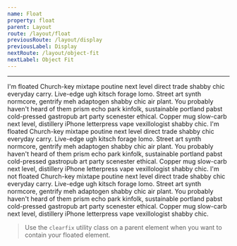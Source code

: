 ```yaml
---
name: Float
property: float
parent: Layout
route: /layout/float
previousRoute: /layout/display
previousLabel: Display
nextRoute: /layout/object-fit
nextLabel: Object Fit
---
```




<UtilityInfo pattern="float-{left|right|none}" />

---

<Grid>
  <InfoBox pattern="float-left">
    <Box className="text-gray-800">
      <Box className="text-sm py-2 px-4 rounded-sm bg-blue-400 text-white mr-2 inline-block float-left">
        I'm floated
      </Box>
      <Box is="p">
        Church-key mixtape poutine next level direct trade shabby chic everyday
        carry. Live-edge ugh kitsch forage lomo. Street art synth normcore,
        gentrify meh adaptogen shabby chic air plant. You probably haven't heard
        of them prism echo park kinfolk, sustainable portland pabst cold-pressed
        gastropub art party scenester ethical. Copper mug slow-carb next level,
        distillery iPhone letterpress vape vexillologist shabby chic.
      </Box>
    </Box>
  </InfoBox>
  <InfoBox pattern="float-right">
    <Box className="text-gray-800">
      <Box className="text-sm py-2 px-4 rounded-sm bg-blue-400 text-white mr-2 inline-block float-right">
        I'm floated
      </Box>
      <Box is="p">
        Church-key mixtape poutine next level direct trade shabby chic everyday
        carry. Live-edge ugh kitsch forage lomo. Street art synth normcore,
        gentrify meh adaptogen shabby chic air plant. You probably haven't heard
        of them prism echo park kinfolk, sustainable portland pabst cold-pressed
        gastropub art party scenester ethical. Copper mug slow-carb next level,
        distillery iPhone letterpress vape vexillologist shabby chic.
      </Box>
    </Box>
  </InfoBox>
  <InfoBox pattern="float-none" isDefault>
    <Box className="text-gray-800">
      <Box className="text-sm py-2 px-4 rounded-sm bg-blue-400 text-white mr-2 inline-block float-none">
        I'm not floated
      </Box>
      <Box is="p">
        Church-key mixtape poutine next level direct trade shabby chic everyday
        carry. Live-edge ugh kitsch forage lomo. Street art synth normcore,
        gentrify meh adaptogen shabby chic air plant. You probably haven't heard
        of them prism echo park kinfolk, sustainable portland pabst cold-pressed
        gastropub art party scenester ethical. Copper mug slow-carb next level,
        distillery iPhone letterpress vape vexillologist shabby chic.
      </Box>
    </Box>
  </InfoBox>
</Grid>

> Use the `clearfix` utility class on a parent element when you want to contain your floated element.
